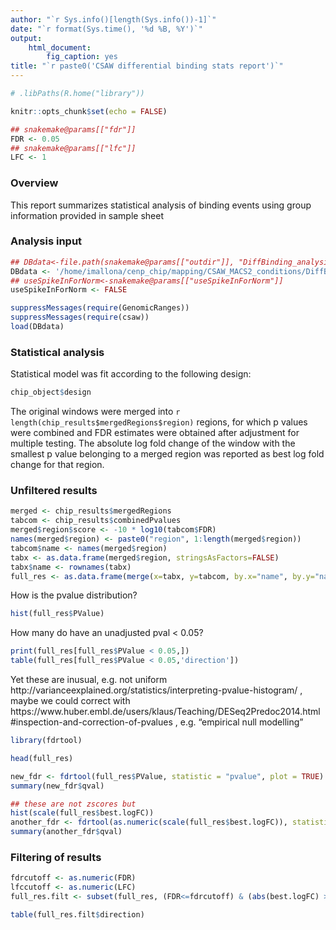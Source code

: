 ```yaml
---
author: "`r Sys.info()[length(Sys.info())-1]`"
date: "`r format(Sys.time(), '%d %B, %Y')`"
output:
    html_document:
        fig_caption: yes
title: "`r paste0('CSAW differential binding stats report')`"
---
```


```r
# .libPaths(R.home("library"))

knitr::opts_chunk$set(echo = FALSE)
```

```r
## snakemake@params[["fdr"]]
FDR <- 0.05
## snakemake@params[["lfc"]]
LFC <- 1
```

### Overview

This report summarizes statistical analysis of binding events using group information provided in sample sheet 

### Analysis input

```r
## DBdata<-file.path(snakemake@params[["outdir"]], "DiffBinding_analysis.Rdata")
DBdata <- '/home/imallona/cenp_chip/mapping/CSAW_MACS2_conditions/DiffBinding_analysis.Rdata'
## useSpikeInForNorm<-snakemake@params[["useSpikeInForNorm"]]
useSpikeInForNorm <- FALSE

suppressMessages(require(GenomicRanges))
suppressMessages(require(csaw))
load(DBdata)
```

### Statistical analysis

Statistical model was fit according to the following design:

```r
chip_object$design
```

The original windows were merged into `r length(chip_results$mergedRegions$region)` regions, for which p values were combined and FDR estimates were obtained after adjustment for multiple testing.
The absolute log fold change of the window with the smallest p value belonging to a merged region was reported as best log fold change for that region.


### Unfiltered results

```r
merged <- chip_results$mergedRegions
tabcom <- chip_results$combinedPvalues
merged$region$score <- -10 * log10(tabcom$FDR)
names(merged$region) <- paste0("region", 1:length(merged$region))
tabcom$name <- names(merged$region)
tabx <- as.data.frame(merged$region, stringsAsFactors=FALSE)
tabx$name <- rownames(tabx)
full_res <- as.data.frame(merge(x=tabx, y=tabcom, by.x="name", by.y="name"), stringsAsFactors=FALSE)
```

How is the pvalue distribution?

```r
hist(full_res$PValue)
```

How many do have an unadjusted pval < 0.05?

```r
print(full_res[full_res$PValue < 0.05,])
table(full_res[full_res$PValue < 0.05,'direction'])
```

Yet these are inusual, e.g. not uniform http://varianceexplained.org/statistics/interpreting-pvalue-histogram/ , maybe we could correct with https://www.huber.embl.de/users/klaus/Teaching/DESeq2Predoc2014.html#inspection-and-correction-of-pvalues , e.g. “empirical null modelling”


```r
library(fdrtool)

head(full_res)

new_fdr <- fdrtool(full_res$PValue, statistic = "pvalue", plot = TRUE)
summary(new_fdr$qval)

## these are not zscores but
hist(scale(full_res$best.logFC))
another_fdr <- fdrtool(as.numeric(scale(full_res$best.logFC)), statistic = "normal", plot = TRUE)
summary(another_fdr$qval)
```

### Filtering of results


```r
fdrcutoff <- as.numeric(FDR)
lfccutoff <- as.numeric(LFC)
full_res.filt <- subset(full_res, (FDR<=fdrcutoff) & (abs(best.logFC) >= lfccutoff))
```


```r
table(full_res.filt$direction)
```
